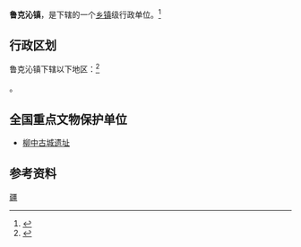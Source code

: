 {{中国乡级行政区|65/21/22/104/000}}

'''鲁克沁镇'''，是{{PRC admin/fullname|65/21/22/104/000|3}}下辖的一个[[乡镇|乡镇]]级行政单位。<ref>{{PRC admin/ref sgc|{{PRC admin/parent|65/21/22/104/000}}}}</ref>

== 行政区划 ==

鲁克沁镇下辖以下地区：<ref>{{PRC admin/ref sgc|65/21/22/104/000}}</ref>

{{PRC admin/children|65/21/22/104/000}}。

==全国重点文物保护单位==
* [[柳中古城遗址|柳中古城遗址]]

== 参考资料 ==
{{reflist}}

{{中国历史文化名镇}}
{{PRC admin/navcat|65/21/22/104/000}}

[[Category:中国历史文化名镇|疆]]